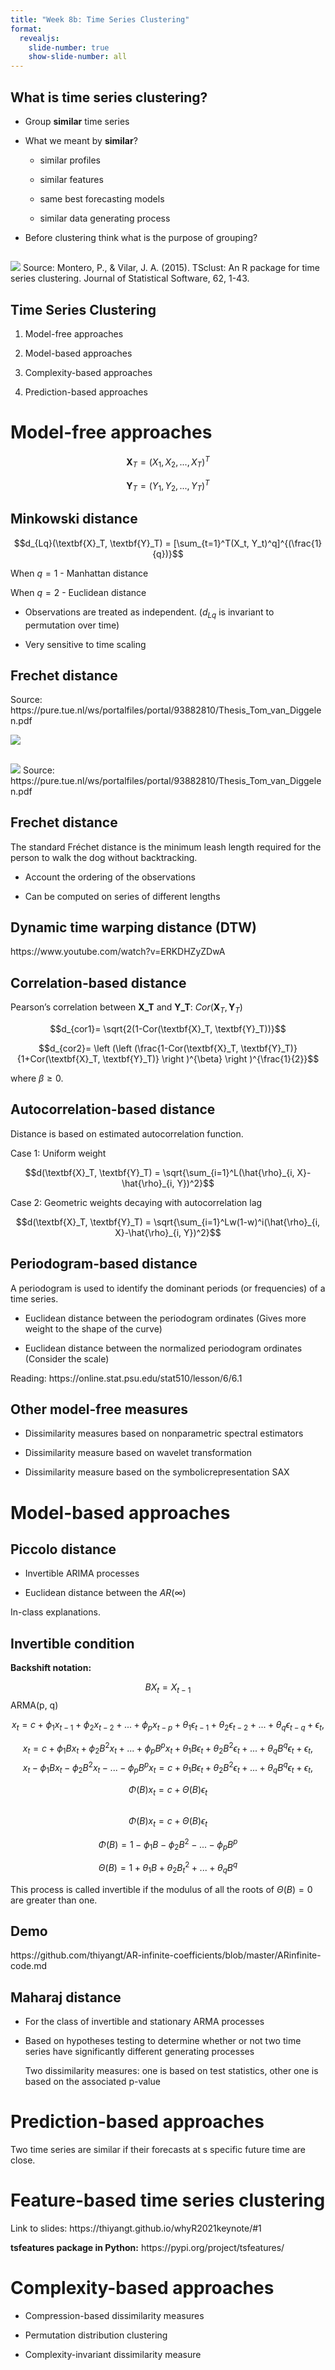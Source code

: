 ```yaml
---
title: "Week 8b: Time Series Clustering"
format:
  revealjs:
    slide-number: true
    show-slide-number: all 
---
```


## What is time series clustering?


- Group **similar** time series

- What we meant by **similar**?

    - similar profiles
    
    - similar features
    
    - same best forecasting models
    
    - similar data generating process
    
- Before clustering think what is the purpose of grouping?

##

![](tclust.png)
Source: Montero, P., & Vilar, J. A. (2015). TSclust: An R package for time series clustering. Journal of Statistical Software, 62, 1-43.


## Time Series Clustering

1. Model-free approaches

2. Model-based approaches

3. Complexity-based approaches

4. Prediction-based approaches

# Model-free approaches

$$\textbf{X}_T = (X_1, X_2, ..., X_T)^T$$

$$\textbf{Y}_T = (Y_1, Y_2, ..., Y_T)^T$$

## Minkowski distance

$$d_{Lq}(\textbf{X}_T, \textbf{Y}_T) = [\sum_{t=1}^T(X_t, Y_t)^q]^{(\frac{1}{q})}$$

When $q=1$ - Manhattan distance

When $q=2$  - Euclidean distance

- Observations are treated as independent. ($d_{Lq}$ is invariant to permutation over time)

- Very sensitive to time scaling 

## Frechet distance

Source: https://pure.tue.nl/ws/portalfiles/portal/93882810/Thesis_Tom_van_Diggelen.pdf

![](fr.png)

##
![](fr.png)
Source: https://pure.tue.nl/ws/portalfiles/portal/93882810/Thesis_Tom_van_Diggelen.pdf

## Frechet distance

The standard Fréchet distance is the minimum leash length required for the person to walk the dog without backtracking. 

- Account the ordering of the observations

- Can be computed on series of different lengths

## Dynamic time warping distance (DTW)

https://www.youtube.com/watch?v=ERKDHZyZDwA 

## Correlation-based distance

Pearson's correlation between $\textbf{X_T}$ and $\textbf{Y_T}$: $Cor(\textbf{X}_T, \textbf{Y}_T)$



$$d_{cor1}= \sqrt{2(1-Cor(\textbf{X}_T, \textbf{Y}_T))}$$

$$d_{cor2}= \left (\left (\frac{1-Cor(\textbf{X}_T, \textbf{Y}_T)}{1+Cor(\textbf{X}_T, \textbf{Y}_T)} \right )^{\beta} \right )^{\frac{1}{2}}$$

where $\beta \geq 0$.

## Autocorrelation-based distance

Distance is based on estimated autocorrelation function.

Case 1: Uniform weight

$$d(\textbf{X}_T, \textbf{Y}_T) = \sqrt{\sum_{i=1}^L(\hat{\rho}_{i, X}-\hat{\rho}_{i, Y})^2}$$

Case 2: Geometric weights decaying with autocorrelation lag

$$d(\textbf{X}_T, \textbf{Y}_T) = \sqrt{\sum_{i=1}^Lw(1-w)^i(\hat{\rho}_{i, X}-\hat{\rho}_{i, Y})^2}$$


## Periodogram-based distance

A periodogram is used to identify the dominant periods (or frequencies) of a time series. 

- Euclidean distance between the periodogram ordinates (Gives more weight to the shape of the curve)

-  Euclidean distance between the normalized periodogram ordinates (Consider the scale)

Reading: https://online.stat.psu.edu/stat510/lesson/6/6.1

## Other model-free measures

- Dissimilarity measures based on nonparametric spectral estimators

- Dissimilarity measure based on wavelet transformation

- Dissimilarity measure based on the symbolicrepresentation SAX


# Model-based approaches

## Piccolo distance

- Invertible ARIMA processes

- Euclidean distance between the $AR(\infty)$

In-class explanations.

## Invertible condition

**Backshift notation: **

$$BX_t=X_{t-1}$$
ARMA(p, q)

$$x_t= c+ \phi_1x_{t-1}+\phi_2x_{t-2}+...+\phi_px_{t-p} + \theta_1\epsilon_{t-1}+\theta_2\epsilon _{t-2}+...+\theta_q \epsilon_{t-q}+\epsilon_t,$$

$$x_t= c+ \phi_1Bx_{t}+\phi_2B^2x_{t}+...+\phi_pB^px_{t} + \theta_1B\epsilon_{t}+\theta_2B^2\epsilon _{t}+...+\theta_q B^q\epsilon_{t}+\epsilon_t,$$
$$x_t - \phi_1Bx_{t}-\phi_2B^2x_{t}-...-\phi_pB^px_{t} = c + \theta_1B\epsilon_{t}+\theta_2B^2\epsilon _{t}+...+\theta_q B^q\epsilon_{t}+\epsilon_t,$$

$$\Phi(B)x_t = c+\Theta(B)\epsilon_t$$


##

$$\Phi(B)x_t = c+\Theta(B)\epsilon_t$$

$$\Phi(B) = 1-\phi_1B-\phi_2B^2-...-\phi_pB^p$$

$$\Theta(B)= 1+\theta_1B+\theta_2B^2 _{t}+...+\theta_q B^q$$

This process is called invertible if the modulus of all the roots of $\Theta(B)=0$ are greater than one.

## Demo

https://github.com/thiyangt/AR-infinite-coefficients/blob/master/ARinfinite-code.md

## Maharaj distance

- For the class of invertible and stationary ARMA processes

- Based on hypotheses testing to determine whether or not two time series have significantly different generating processes 

    Two dissimilarity measures: one is based on test statistics, other one is based on the associated p-value
    
# Prediction-based approaches

Two time series are similar if their forecasts at s specific future time are close.

# Feature-based time series clustering

Link to slides: https://thiyangt.github.io/whyR2021keynote/#1


**tsfeatures package in Python:** https://pypi.org/project/tsfeatures/

# Complexity-based approaches

- Compression-based dissimilarity measures

- Permutation distribution clustering

- Complexity-invariant dissimilarity measure